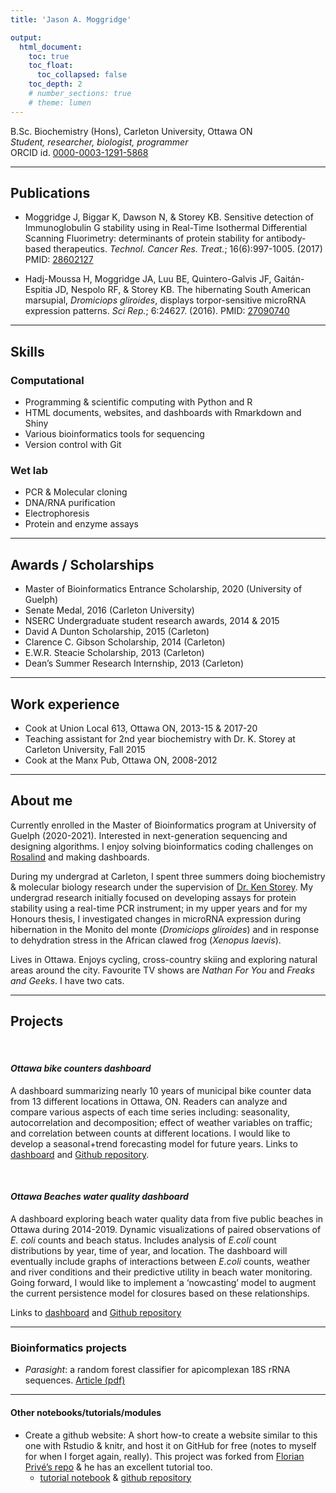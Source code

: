 ```yaml
---
title: 'Jason A. Moggridge'

output: 
  html_document:
    toc: true
    toc_float:
      toc_collapsed: false
    toc_depth: 2
    # number_sections: true
    # theme: lumen
---   
```



  B.Sc. Biochemistry (Hons),  Carleton University, Ottawa ON  
  *Student, researcher, biologist, programmer*    
  ORCID id. [0000-0003-1291-5868](https://orcid.org/0000-0003-1291-5868)  
      
---

## Publications 

- Moggridge J, Biggar K, Dawson N, &  Storey KB. Sensitive detection of Immunoglobulin G stability using in Real-Time Isothermal Differential Scanning Fluorimetry: determinants of protein stability for antibody-based therapeutics. *Technol. Cancer Res. Treat.*; 16(6):997-1005. (2017) PMID: [28602127](https://pubmed.ncbi.nlm.nih.gov/28602127/)

- Hadj-Moussa H, Moggridge JA, Luu BE, Quintero-Galvis JF, Gaitán-Espitia JD, Nespolo RF, & Storey KB. The hibernating South American marsupial, *Dromiciops gliroides*, displays torpor-sensitive microRNA expression patterns. *Sci Rep.*; 6:24627. (2016). PMID: [27090740](https://pubmed.ncbi.nlm.nih.gov/27090740/)

 
----

## Skills

### Computational

  - Programming & scientific computing with Python and R
  - HTML documents, websites, and dashboards with Rmarkdown and Shiny
  - Various bioinformatics tools for sequencing
  - Version control with Git
  
### Wet lab

  - PCR & Molecular cloning 
  - DNA/RNA purification
  - Electrophoresis
  - Protein and enzyme assays
  
---  
  
  
## Awards / Scholarships  

- Master of Bioinformatics Entrance Scholarship, 2020 (University of Guelph)
- Senate Medal, 2016 (Carleton University)
- NSERC Undergraduate student research awards, 2014 & 2015
-	David A Dunton Scholarship, 2015 (Carleton)  
- Clarence C. Gibson Scholarship, 2014 (Carleton)  
- E.W.R. Steacie Scholarship, 2013 (Carleton)  
- Dean’s Summer Research Internship, 2013 (Carleton)  
	

----
  

## Work experience
 
 - Cook at Union Local 613, Ottawa ON, 2013-15 & 2017-20   
 - Teaching assistant for 2nd year biochemistry with Dr. K. Storey at Carleton University, Fall 2015   
 - Cook at the Manx Pub, Ottawa ON, 2008-2012

--- 


## About me
  
       
  Currently enrolled in the Master of Bioinformatics program at University of Guelph (2020-2021). Interested in next-generation sequencing and designing algorithms. I enjoy solving bioinformatics coding challenges on [Rosalind](http://rosalind.info/users/jasonmoggridge/) and making dashboards.    
  
  During my undergrad at Carleton, I spent three summers doing biochemistry & molecular biology research under the supervision of [Dr. Ken Storey](http://www.kenstoreylab.com/ken-storey/). My undergrad research initially focused on developing assays for protein stability using a real-time PCR instrument; in my upper years and for my Honours thesis, I investigated changes in microRNA expression during hibernation in the Monito del monte (*Dromiciops gliroides*) and in response to dehydration stress in the African clawed frog (*Xenopus laevis*).
  
  Lives in Ottawa. Enjoys cycling, cross-country skiing and exploring natural areas around the city. Favourite TV shows are *Nathan For You* and *Freaks and Geeks*. I have two cats.
  
  ---
  
## Projects  
  
<br>

#### *Ottawa bike counters dashboard*
  
   A dashboard summarizing nearly 10 years of municipal bike counter data from 13 different locations in Ottawa, ON. 
   Readers can analyze and compare various aspects of each time series including: seasonality, autocorrelation and decomposition; effect of weather variables on traffic; and correlation between counts at different locations. 
   I would like to develop a seasonal+trend forecasting model for future years.
  Links to [dashboard](https://jmoggridge.shinyapps.io/OttBikeCounters/) and [Github repository](https://github.com/jmoggridge/ottbike_counters).
       
<br>

#### *Ottawa Beaches water quality dashboard*
    
   A dashboard exploring beach water quality data from five public beaches in Ottawa during 2014-2019. Dynamic visualizations of paired observations of *E. coli* counts and beach status. Includes analysis of *E.coli* count distributions by year, time of year, and location. The dashboard will eventually include graphs of interactions between *E.coli* counts, weather and river conditions and their predictive utility in beach water monitoring. Going forward, I would like to implement a 'nowcasting' model to augment the current persistence model for closures based on these relationships.
   
Links to [dashboard](https://jmoggridge.shinyapps.io/OttawaBeaches/) and [Github repository](https://github.com/jmoggridge/ottawabeaches)
    

----


### Bioinformatics projects

- _Para*sight*_: a random forest classifier for apicomplexan 18S rRNA sequences. [Article (pdf)](mbinf_works/JMoggridge_parasight_pdf.pdf)


----

<!-- ### *Bioinformatics Notebooks* -->

<!-- (Under construction)   -->
<!--   A series of Jupyter notebooks with my Python implementations from [Bioinformatics Algorithms by Pevzner and Compeau](http://bioinformaticsalgorithms.com/). -->

<!--   - Hidden Markov Models for Sequence Alignment:   -->
<!--      [1. Viterbi algorithm and outcome likelihood problem](bioinfo_algos_notebooks/HMMs for sequences.html)      -->
<!--      [2. Constructing a profile HMM from a multiple sequence alignment](bioinfo_algos_notebooks/HMMs.notebook2.html) -->


#### Other notebooks/tutorials/modules

 - Create a github website: A short how-to create a website similar to this one  with Rstudio & knitr, and host it on GitHub for free (notes to myself for when I forget again, really). This project was forked from [Florian Privé's repo](https://github.com/privefl/rmarkdown-website-template) & he has an excellent tutorial too.
   - [tutorial notebook](webpage_tutorial/webpage.creating.html) &  [github repository](https://github.com/jmoggridge/jmoggridge.github.io)
